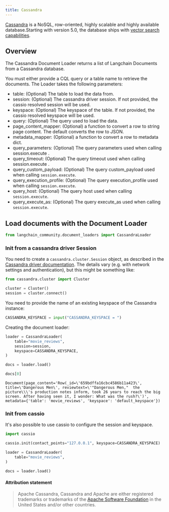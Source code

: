 ```yaml
---
title: Cassandra
---
```


[Cassandra](https://cassandra.apache.org/) is a NoSQL, row-oriented, highly scalable and highly available database.Starting with version 5.0, the database ships with [vector search capabilities](https://cassandra.apache.org/doc/trunk/cassandra/vector-search/overview.html).

## Overview

The Cassandra Document Loader returns a list of Langchain Documents from a Cassandra database.

You must either provide a CQL query or a table name to retrieve the documents.
The Loader takes the following parameters:

* table: (Optional) The table to load the data from.
* session: (Optional) The cassandra driver session. If not provided, the cassio resolved session will be used.
* keyspace: (Optional) The keyspace of the table. If not provided, the cassio resolved keyspace will be used.
* query: (Optional) The query used to load the data.
* page_content_mapper: (Optional) a function to convert a row to string page content. The default converts the row to JSON.
* metadata_mapper: (Optional) a function to convert a row to metadata dict.
* query_parameters: (Optional) The query parameters used when calling session.execute .
* query_timeout: (Optional) The query timeout used when calling session.execute .
* query_custom_payload: (Optional) The query custom_payload used when calling `session.execute`.
* query_execution_profile: (Optional) The query execution_profile used when calling `session.execute`.
* query_host: (Optional) The query host used when calling `session.execute`.
* query_execute_as: (Optional) The query execute_as used when calling `session.execute`.

## Load documents with the Document Loader


```python
from langchain_community.document_loaders import CassandraLoader
```

### Init from a cassandra driver Session

You need to create a `cassandra.cluster.Session` object, as described in the [Cassandra driver documentation](https://docs.datastax.com/en/developer/python-driver/latest/api/cassandra/cluster/#module-cassandra.cluster). The details vary (e.g. with network settings and authentication), but this might be something like:


```python
from cassandra.cluster import Cluster

cluster = Cluster()
session = cluster.connect()
```

You need to provide the name of an existing keyspace of the Cassandra instance:


```python
CASSANDRA_KEYSPACE = input("CASSANDRA_KEYSPACE = ")
```

Creating the document loader:


```python
loader = CassandraLoader(
    table="movie_reviews",
    session=session,
    keyspace=CASSANDRA_KEYSPACE,
)
```


```python
docs = loader.load()
```


```python
docs[0]
```



```output
Document(page_content='Row(_id=\'659bdffa16cbc4586b11a423\', title=\'Dangerous Men\', reviewtext=\'"Dangerous Men,"  the picture\\\'s production notes inform, took 26 years to reach the big screen. After having seen it, I wonder: What was the rush?\')', metadata={'table': 'movie_reviews', 'keyspace': 'default_keyspace'})
```


### Init from cassio

It's also possible to use cassio to configure the session and keyspace.


```python
import cassio

cassio.init(contact_points="127.0.0.1", keyspace=CASSANDRA_KEYSPACE)

loader = CassandraLoader(
    table="movie_reviews",
)

docs = loader.load()
```

#### Attribution statement

> Apache Cassandra, Cassandra and Apache are either registered trademarks or trademarks of the [Apache Software Foundation](http://www.apache.org/) in the United States and/or other countries.
